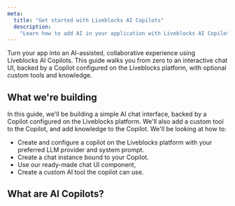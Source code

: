 ```yaml
---
meta:
  title: "Get started with Liveblocks AI Copilots"
  description:
    "Learn how to add AI in your application with Liveblocks AI Copilots."
---
```


Turn your app into an AI-assisted, collaborative experience using Liveblocks AI
Copilots. This guide walks you from zero to an interactive chat UI, backed by a
Copilot configured on the Liveblocks platform, with optional custom tools and
knowledge.

## What we're building

In this guide, we'll be building a simple AI chat interface, backed by a Copilot
configured on the Liveblocks platform. We'll also add a custom tool to the
Copilot, and add knowledge to the Copilot. We'll be looking at how to:

- Create and configure a copilot on the Liveblocks platform with your preferred
  LLM provider and system prompt.
- Create a chat instance bound to your Copilot.
- Use our ready-made chat UI component,
- Create a custom AI tool the copilot can use.

## What are AI Copilots?
